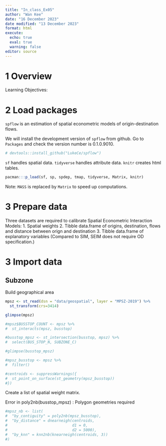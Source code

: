 ```yaml
---
title: "In_class_Ex05"
author: "Wan Kee"
date: "16 December 2023"
date modified: "13 December 2023"
format: html
execute: 
  echo: true
  eval: true
  warning: false
editor: source
---
```


# 1 Overview

Learning Objectives:

# 2 Load packages

`spflow` is an estimation of spatial econometric models of origin-destination flows.

We will install the development version of `spflow` from github. Go to `Packages` and check the version number is 0.1.0.9010.

```r
# devtools::install_github("LukeCe/spflow")
```

`sf` handles spatial data.
`tidyverse` handles attribute data.
`knitr` creates html tables.

```r
pacman:::p_load(sf, sp, spdep, tmap, tidyverse, Matrix, knitr)
```

Note: `MASS` is replaced by `Matrix` to speed up computations.

# 3 Prepare data

Three datasets are required to calibrate Spatial Econometric Interaction Models:
1. Spatial weights
2. Tibble data.frame of origins, destination, flows and distance between orign and destination
3. Tibble data.frame of explanatory variables
(Compared to SIM, SEIM does not require OD specification.)

# 3 Import data

:::panel-tabset

# Subzone

Build geographical area

```r
mpsz <- st_read(dsn = "data/geospatial", layer = "MPSZ-2019") %>% 
  st_transform(crs=3414)

glimpse(mpsz)
```


```r
#mpsz$BUSSTOP_COUNT <- mpsz %>% 
#  st_interacts(mpsz, busstop)
```


```r
#busstop_mpsz <- st_intersection(busstop, mpsz) %>%
#  select(BUS_STOP_N, SUBZONE_C) 

#glimpse(busstop_mpsz)
```


```r
#mpsz_busstop <- mpsz %>% 
#  filter()
```

:::

```r
#centroids <- suppressWarnings({
#  st_point_on_surface(st_geometry(mpsz_busstop))
#})
```


Create a list of spatial weight matrix.

Error in poly2nb(busstop_mpsz) : Polygon geometries required
```r
#mpsz_nb <- list(
#  "by_contiguity" = poly2nb(mpsz_busstop),
#  "by_distance" = dnearneigh(centroids,
#                             d1 = 0,
#                             d2 = 5000),
#  "by_knn" = knn2nb(knearneigh(centroids, 3))
#)
```


